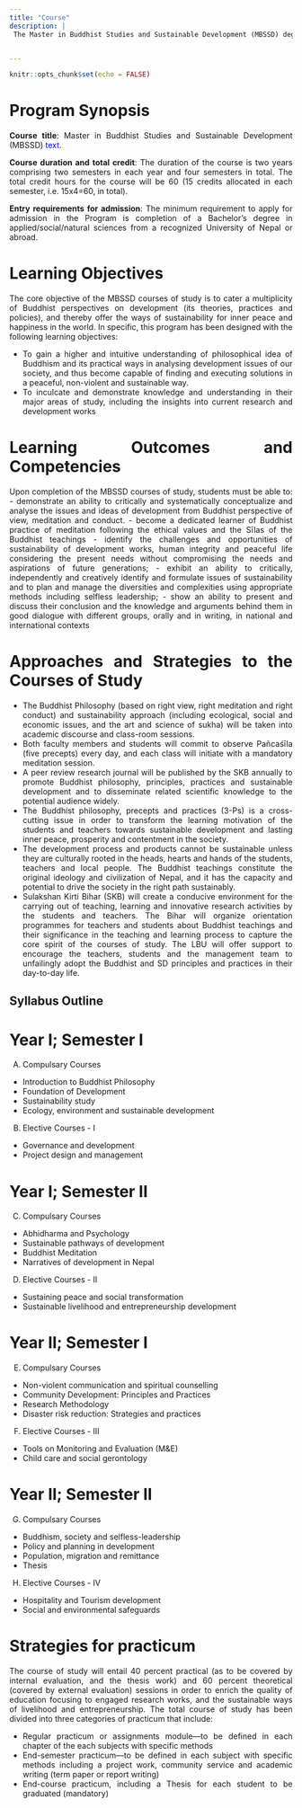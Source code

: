```yaml
---
title: "Course"
description: |
 The Master in Buddhist Studies and Sustainable Development (MBSSD) degree program will demonstrate a sound understanding on Buddhist Philosophy which is endowed with the practical acuity to analyse development issues of our society and thereby reach out to the solutions in a peaceful, non-violent and sustainable way. As a program of Faculty of Buddhist Studies, Lumbini Buddhist University, this course of study is focused largely on the social science and humanity perspective as a disciplinary notion, though it has also derived different concepts and ideas of sustainable development from natural and applied sciences.  This program includes 16 regular courses (100 marks/ 3 Credit hour each) including a compulsory Thesis. Eight elective courses have been planned (two electives in each semester). Student will select one elective subject in each semester.


---
```



<style>
body {
text-align: justify}
</style>

```r
knitr::opts_chunk$set(echo = FALSE)


```

# Program Synopsis 

**Course title**: Master in Buddhist Studies and Sustainable Development (MBSSD)  <span style="color: blue;">text</span>.

**Course duration and total credit**: The duration of the course is two years comprising two semesters in each year and four semesters in total. The total credit hours for the course will be 60 (15 credits allocated in each semester, i.e. 15x4=60, in total).

**Entry requirements for admission**: The minimum requirement to apply for admission in the Program is completion of a Bachelor’s degree in applied/social/natural sciences from a recognized University of Nepal or abroad.

# Learning Objectives 

The core objective of the MBSSD courses of study is to cater a multiplicity of Buddhist perspectives on development (its theories, practices and policies), and thereby offer the ways of sustainability for inner peace and happiness in the world. In specific, this program has been designed with the following learning objectives: 

 -	To gain a higher and intuitive understanding of philosophical idea of Buddhism and its practical ways in analysing development issues of our society, and thus become capable of finding and executing solutions in a peaceful, non-violent and sustainable way.
 -	To inculcate and demonstrate knowledge and understanding in their major areas of study, including the insights into current research and development works
 
 
# Learning Outcomes and Competencies 

Upon completion of the MBSSD courses of study, students must be able to: 
- demonstrate an ability to critically and systematically conceptualize and analyse the issues and ideas of development from Buddhist perspective of view, meditation and conduct.
- become a dedicated learner of Buddhist practice of meditation following the ethical values and the Sīlas of the Buddhist teachings
- identify the challenges and opportunities of sustainability of development works, human integrity and peaceful life considering the present needs without compromising the needs and aspirations of future generations;
- exhibit an ability to critically, independently and creatively identify and formulate issues of sustainability and to plan and manage the diversities and complexities using appropriate methods including selfless leadership; 
- show an ability to present and discuss their conclusion and the knowledge and arguments behind them in good dialogue with different groups, orally and in writing, in national and international contexts

# Approaches and Strategies to the Courses of Study

- The Buddhist Philosophy (based on right view, right meditation and right conduct) and sustainability approach (including ecological, social and economic issues, and the art and science of sukha) will be taken into academic discourse and class-room sessions. 
- Both faculty members and students will commit to observe Pañcaśīla (five precepts) every day, and each class will initiate with a mandatory meditation session.
- A peer review research journal will be published by the SKB annually to promote Buddhist philosophy, principles, practices and sustainable development and to disseminate related scientific knowledge to the potential audience widely. 
- The Buddhist philosophy, precepts and practices (3-Ps) is a cross-cutting issue in order to transform the learning motivation of the students and teachers towards sustainable development and lasting inner peace, prosperity and contentment in the society. 
- The development process and products cannot be sustainable unless they are culturally rooted in the heads, hearts and hands of the students, teachers and local people. The Buddhist teachings constitute the original ideology and civilization of Nepal, and it has the capacity and potential to drive the society in the right path sustainably.
- Sulakshan Kirti Bihar (SKB) will create a conducive environment for the carrying out of teaching, learning and innovative research activities by the students and teachers. The Bihar will organize orientation programmes for teachers and students about Buddhist teachings and their significance in the teaching and learning process to capture the core spirit of the courses of study. The LBU will offer support to encourage the teachers, students and the management team to unfailingly adopt the Buddhist and SD principles and practices in their day-to-day life. 

## Syllabus Outline

# Year I; Semester  I
A)  Compulsary Courses
  
  - Introduction to Buddhist Philosophy   
  - Foundation of Development
  - Sustainability study
  - Ecology, environment and sustainable development 
            
 B)  Elective Courses - I
  - Governance and development 
  - Project design and management
            

# Year I; Semester  II     
C)  Compulsary Courses
  - Abhidharma and  Psychology 
  - Sustainable pathways of development
  - Buddhist Meditation
  - Narratives of development in Nepal
         
D)  Elective Courses - II
  - Sustaining peace and social transformation
  - Sustainable livelihood and entrepreneurship development
            
# Year II; Semester I
E)  Compulsary Courses
  - Non-violent communication and spiritual counselling
  - Community Development: Principles and Practices     
  - Research Methodology 
  - Disaster risk reduction: Strategies and practices 
 
F)  Elective Courses - III
  - Tools on Monitoring and Evaluation (M&E)
  - Child care and social gerontology 
          
#  Year II; Semester II
G)  Compulsary Courses
  - Buddhism, society and selfless-leadership 
  - Policy and planning in development
  - Population, migration and remittance  
  - Thesis 

H)  Elective Courses - IV
  - Hospitality and Tourism development 
  - Social and environmental safeguards
          
#  Strategies for practicum

The course of study will entail 40 percent practical (as to be covered by internal evaluation, and the thesis work) and 60 percent theoretical (covered by external evaluation) sessions in order to enrich the quality of education focusing to engaged research works, and the sustainable ways of livelihood and entrepreneurship. The total course of study has been divided into three categories of practicum that include: 

- Regular practicum or assignments module—to be defined in each chapter of the each subjects with specific methods
-	End-semester practicum---to be defined in each subject with specific methods including a project work, community service and academic writing (term paper or report writing)
- End-course practicum, including a Thesis for each student to be graduated (mandatory) 

